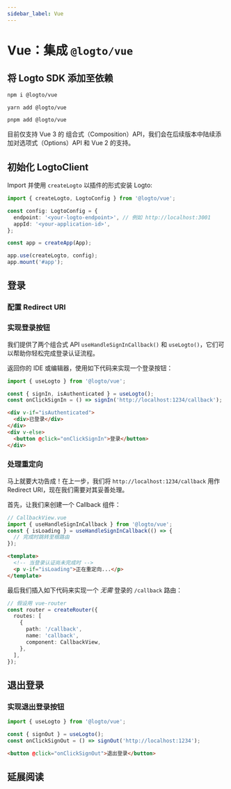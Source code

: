 ```yaml
---
sidebar_label: Vue
---
```




# Vue：集成 `@logto/vue`

<AppNote type="单页应用" />

## 将 Logto SDK 添加至依赖

<Tabs>

<TabItem value="npm" label="npm">

```bash
npm i @logto/vue
```

</TabItem>
<TabItem value="yarn" label="Yarn">

```bash
yarn add @logto/vue
```

</TabItem>
<TabItem value="pnpm" label="pnpm">

```bash
pnpm add @logto/vue
```

</TabItem>
</Tabs>

<Admonition type="note">
  目前仅支持 Vue 3 的 组合式（Composition）API，我们会在后续版本中陆续添加对选项式（Options）API 和
  Vue 2 的支持。
</Admonition>

## 初始化 LogtoClient

Import 并使用 `createLogto` 以插件的形式安装 Logto:

```ts
import { createLogto, LogtoConfig } from '@logto/vue';

const config: LogtoConfig = {
  endpoint: '<your-logto-endpoint>', // 例如 http://localhost:3001
  appId: '<your-application-id>',
};

const app = createApp(App);

app.use(createLogto, config);
app.mount('#app');
```

<AssumingUrl />

## 登录

<SignInFlowSummary />

### 配置 Redirect URI

<ConfigureRedirectUri figureSrc={redirectUriFigure} redirectUri="http://localhost:1234/callback" />

### 实现登录按钮

我们提供了两个组合式 API `useHandleSignInCallback()` 和 `useLogto()`，它们可以帮助你轻松完成登录认证流程。

<SignInNote calling=".signIn()" />

返回你的 IDE 或编辑器，使用如下代码来实现一个登录按钮：

```ts
import { useLogto } from '@logto/vue';

const { signIn, isAuthenticated } = useLogto();
const onClickSignIn = () => signIn('http://localhost:1234/callback');
```

```html
<div v-if="isAuthenticated">
  <div>已登录</div>
</div>
<div v-else>
  <button @click="onClickSignIn">登录</button>
</div>
```

### 处理重定向

马上就要大功告成！在上一步，我们将 `http://localhost:1234/callback` 用作 Redirect URI，现在我们需要对其妥善处理。

首先，让我们来创建一个 Callback 组件：

```ts
// CallbackView.vue
import { useHandleSignInCallback } from '@logto/vue';
const { isLoading } = useHandleSignInCallback(() => {
  // 完成时跳转至根路由
});
```

```html
<template>
  <!-- 当登录认证尚未完成时 -->
  <p v-if="isLoading">正在重定向...</p>
</template>
```

最后我们插入如下代码来实现一个 _无需_ 登录的 `/callback` 路由：

```ts
// 假设用 vue-router
const router = createRouter({
  routes: [
    {
      path: '/callback',
      name: 'callback',
      component: CallbackView,
    },
  ],
});
```

## 退出登录

<SignOutNote />

### 实现退出登录按钮

```ts
import { useLogto } from '@logto/vue';

const { signOut } = useLogto();
const onClickSignOut = () => signOut('http://localhost:1234');
```

```html
<button @click="onClickSignOut">退出登录</button>
```

## 延展阅读

<FurtherReadings />
